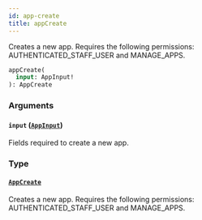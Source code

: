 ```yaml
---
id: app-create
title: appCreate
---
```



Creates a new app. Requires the following permissions: AUTHENTICATED_STAFF_USER and MANAGE_APPS.

```graphql
appCreate(
  input: AppInput!
): AppCreate
```


### Arguments

#### `input` ([`AppInput`](../../../developer/api-reference/inputs/app-input))

Fields required to create a new app.


### Type

#### [`AppCreate`](../../../developer/api-reference/objects/app-create) 

Creates a new app. Requires the following permissions: AUTHENTICATED_STAFF_USER and MANAGE_APPS.




